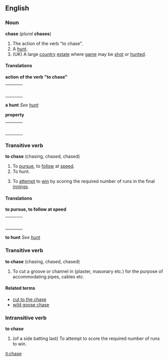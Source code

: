 ==English==
===Noun===
'''chase''' (''plural'' '''chases''')

#The action of the verb "to chase".
#A [[hunt]].
#(UK) A large [[country]] [[estate]] where [[game]] may be [[shot]] or [[hunt]]ed.

====Translations====

'''action of the verb "to chase"'''
{| border=0  width=100%
|-
|bgcolor="#FFFFE0" valign=top width=48%|
{|
|}
| width=1% |
|bgcolor="#FFFFE0" valign=top width=48%|
{|
|}
|}

'''a hunt'''
''See [[hunt]]''

'''property'''
{| border=0  width=100%
|-
|bgcolor="#FFFFE0" valign=top width=48%|
{|
|}
| width=1% |
|bgcolor="#FFFFE0" valign=top width=48%|
{|
|}
|}

===Transitive verb===
'''to chase''' (chasing, chased, chased)
#To [[pursue]], to [[follow]] at [[speed]].
#To hunt.
#{{Cricket}} To [[attempt]] to [[win]] by scoring the required number of runs in the final [[innings]].

====Translations====

'''to pursue, to follow at speed'''
{| border=0  width=100%
|-
|bgcolor="#FFFFE0" valign=top width=48%|
{|
|}
| width=1% |
|bgcolor="#FFFFE0" valign=top width=48%|
{|
|}
|}

'''to hunt'''
''See [[hunt]]''

===Transitive verb=== <!--different etymology from the above transitive verb-->
'''to chase''' (chasing, chased, chased)
#To cut a groove or channel in (plaster, masonary etc.) for the purpose of accommodating pipes, cables etc.

====Related terms====
*[[cut to the chase]]
*[[wild goose chase]]

===Intransitive verb===
'''to chase'''
#{{Cricket}} (of a side batting last) To attempt to score the required number of runs to win.

[[it:chase]]